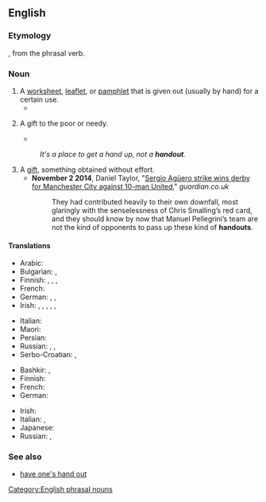 {{also|hand out}}
==English==

===Etymology===
{{compound|en|hand|out}}, from the phrasal verb.

===Noun===
{{en-noun}}

# A [[worksheet]], [[leaflet]], or [[pamphlet]] that is given out (usually by hand) for a certain use.
#* {{quote-book|en|title=Teaching in Social Work: An Educators' Guide to Theory and Practice|author=Jeane W. Anastas|year=2010|page=39|ISBN=023152093X|passage=Therefore, it is often recommended that the framework or outline for a lecture be provided to students on the chalkboard or in a '''handout''' so they can more easily follow the logic as the lecture progresses.}}
# {{senseid|en|a gift to the poor or needy}}A gift to the poor or needy.
#* {{quote-book|en|title=Reclaiming Value in International Development: The Moral Dimensions of Development Policy and Practice in Poor Countries|author=Chloe Schwenke|year=2009|page=1|ISBN=0313363323|passage=A woman, dressed in simple and worn clothes, holding a very young and rather dirty looking baby, was seeking a '''handout'''.}}
#: ''It's a place to get a hand up, not a '''handout'''.''
# A [[gift]], something obtained without effort.
#* '''November 2 2014''', Daniel Taylor, "[http://www.theguardian.com/football/2014/nov/02/manchester-city-manchester-united-premier-league-match-report Sergio Agüero strike wins derby for Manchester City against 10-man United]," ''guardian.co.uk''
#*: They had contributed heavily to their own downfall, most glaringly with the senselessness of Chris Smalling’s red card, and they should know by now that Manuel Pellegrini’s team are not the kind of opponents to pass up these kind of '''handouts'''.

====Translations====
{{trans-top|a worksheet, leaflet or pamphlet given out for a certain use}}
* Arabic: {{t|ar|نَشْرَة|f}}
* Bulgarian: {{t+|bg|брошура|f}}, {{t|bg|дипляна|f}}
* Finnish: {{t+|fi|tiedote}}, {{t|fi|mainoslehtinen}}, {{t+|fi|moniste}}, {{t+|fi|moniste}}
* French: {{t+|fr|polycopié|m}}
* German: {{t+|de|Flugblatt|n}}, {{t+|de|Zettel|m}}, {{t|de|Handreichung|f}}
* Irish: {{t+|ga|bileog|f}}, {{t|ga|bileog eolais|f}}, {{t|ga|bileoigín|m}}, {{t|ga|dáileán|m}}, {{t|ga|glacán bileog|m}}, {{t|ga|bileog fhaisnéise|f}}
{{trans-mid}}
* Italian: {{t+|it|volantino|m}}
* Maori: {{t|mi|tohanga}}
* Persian: {{t+|fa|جزوه}}
* Russian: {{t|ru|разда́точный материа́л|m}}, {{t|ru|хэнда́ут|m}} {{qualifier|colloquial}}, {{t+|ru|памфле́т|m}}
* Serbo-Croatian: {{t+|sh|letak|m}}, {{t|sh|informativni materijal|m}}
{{trans-bottom}}

{{trans-top|a gift to the poor or needy}}
* Bashkir: {{t|ba|хәйер}}, {{t|ba|саҙаҡа}}
* Finnish: {{t+|fi|almu}}
* French: {{t+|fr|aumône|f}}
* German: {{t+|de|Almosen|n}}
{{trans-mid}}
* Irish: {{t|ga|síneadh láimhe|m}}
* Italian: {{t+|it|donazione|f}}, {{t+|it|regalia|f}}
* Japanese: {{t|ja|施し物|sc=Jpan|tr=hodokoshimono}}
* Russian: {{t+|ru|ми́лостыня|f}}, {{t+|ru|подая́ние|n}}
{{trans-bottom}}

===See also===
* [[have one's hand out]]
[[Category:English phrasal nouns]]